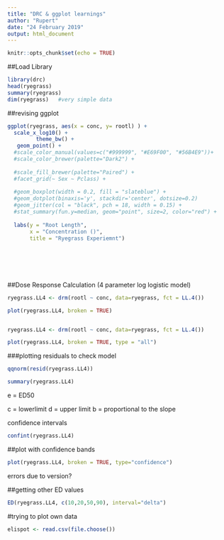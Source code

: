 ```yaml
---
title: "DRC & ggplot learnings"
author: "Rupert"
date: "24 February 2019"
output: html_document
---
```


```r
knitr::opts_chunk$set(echo = TRUE)
```




##Load Library
```r


library(drc)
head(ryegrass)
summary(ryegrass)
dim(ryegrass)   #very simple data


```

##revising ggplot

```r
ggplot(ryegrass, aes(x = conc, y= rootl) ) +
  scale_x_log10() +
         theme_bw() +
   geom_point() +
  #scale_color_manual(values=c("#999999", "#E69F00", "#56B4E9"))+
  #scale_color_brewer(palette="Dark2") +
 
  #scale_fill_brewer(palette="Paired") +
  #facet_grid(~ Sex ~ Pclass) +
  
  #geom_boxplot(width = 0.2, fill = "slateblue") +
  #geom_dotplot(binaxis='y', stackdir='center', dotsize=0.2)
  #geom_jitter(col = "black", pch = 18, width = 0.15) +
  #stat_summary(fun.y=median, geom="point", size=2, color="red") +
  
  labs(y = "Root Length",
       x = "Concentration ()",
       title = "Ryegrass Experiemnt")
         
         
         
         
         
```

##Dose Response Calculation (4 parameter log logistic model)

```r
ryegrass.LL4 <- drm(rootl ~ conc, data=ryegrass, fct = LL.4())

plot(ryegrass.LL4, broken = TRUE)



```



```r
ryegrass.LL4 <- drm(rootl ~ conc, data=ryegrass, fct = LL.4())

plot(ryegrass.LL4, broken = TRUE, type = "all")


```

###plotting residuals to check model
```r
qqnorm(resid(ryegrass.LL4))
```

```r
summary(ryegrass.LL4)
```

e = ED50

c = lowerlimit
d = upper limit
b = proportional to the slope

confidence intervals

```r
confint(ryegrass.LL4)
```

##plot with confidence bands

```r
plot(ryegrass.LL4, broken = TRUE, type="confidence")
```

errors due to version?


##getting other ED values

```r
ED(ryegrass.LL4, c(10,20,50,90), interval="delta")

```





#trying to plot own data

```r
elispot <- read.csv(file.choose())
```































